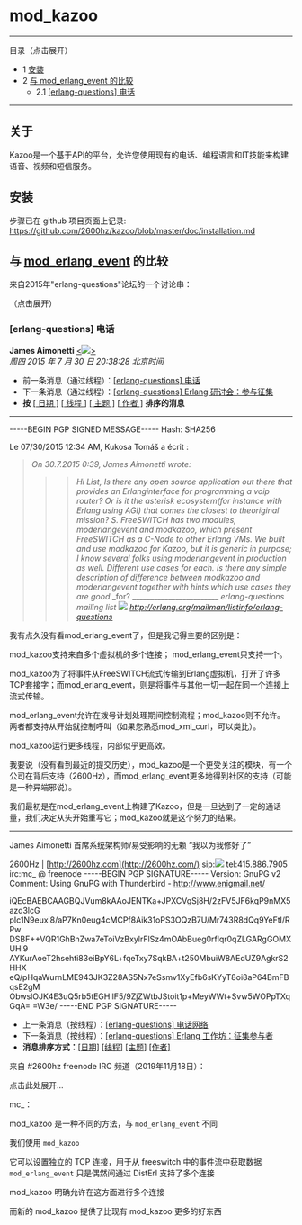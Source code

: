 # mod_kazoo 

 

---

目录（点击展开）

* 1 [安装](#installation)
* 2 [与 mod_erlang_event 的比较](#about)  
   * 2.1 [\[erlang-questions\] 电话](#erlang-questions-telephony)

---

## 关于

Kazoo是一个基于API的平台，允许您使用现有的电话、编程语言和IT技能来构建语音、视频和短信服务。

## 安装

步骤已在 github 项目页面上记录: <https://github.com/2600hz/kazoo/blob/master/doc/installation.md>

## 与 [mod_erlang_event](./mod_erlang_event_1048926.mdx#api-) 的比较 

来自2015年"erlang-questions"论坛的一个讨论串：

（点击展开）

### \[erlang-questions\] 电话

**James Aimonetti** [&lt;![](http://erlang.org/pipermail/erlang-questions/emailaddrs/ema-6318.png)\>](mailto:erlang-questions%40erlang.org?Subject=Re%3A%20%5Berlang-questions%5D%20telephony&In-Reply-To=%3C55BA6F24.6070508%402600hz.com%3E "[erlang-questions] telephony")  
_周四 2015 年 7 月 30 日 20:38:28 北京时间_

  
* 前一条消息（通过线程）：[\[erlang-questions\] 电话](http://erlang.org/pipermail/erlang-questions/2015-July/085347.html)
* 下一条消息（通过线程）：[\[erlang-questions\] Erlang 研讨会：参与征集](http://erlang.org/pipermail/erlang-questions/2015-July/085348.html)
* **按** [\[ 日期 \]](http://erlang.org/pipermail/erlang-questions/2015-July/date.html#85357) [\[ 线程 \]](http://erlang.org/pipermail/erlang-questions/2015-July/thread.html#85357) [\[ 主题 \]](http://erlang.org/pipermail/erlang-questions/2015-July/subject.html#85357) [\[ 作者 \]](http://erlang.org/pipermail/erlang-questions/2015-July/author.html#85357) **排序的消息**

---

-----BEGIN PGP SIGNED MESSAGE-----
Hash: SHA256

Le 07/30/2015 12:34 AM, Kukosa Tomáš a écrit :
> _On 30.7.2015 0:39, James Aimonetti wrote:_
>>> _Hi List, Is there any open source application out there that_
>>> _provides an Erlanginterface for programming a voip router?  Or_
>>> _is it the asterisk ecosystem(for instance with Erlang using_
>>> _AGI) that comes the closest to theoriginal mission? S._
>>> _FreeSWITCH has two modules, moderlangevent and modkazoo,_
>> _which present FreeSWITCH as a C-Node to other Erlang VMs. We_
>> _built and use modkazoo for Kazoo, but it is generic in purpose;_
>> _I know several folks using moderlangevent in production as_
>> _well. Different use cases for each._
>> _Is there any simple description of difference between modkazoo and_
> _moderlangevent together with hints which use cases they are good_
> _for? ________________________ 
> _erlang-questions mailing list ![](http://erlang.org/pipermail/erlang-questions/emailaddrs/ema-36.png)_
> _<http://erlang.org/mailman/listinfo/erlang-questions>_
>>
我有点久没有看mod_erlang_event了，但是我记得主要的区别是：

mod_kazoo支持来自多个虚拟机的多个连接；
mod_erlang_event只支持一个。

mod_kazoo为了将事件从FreeSWITCH流式传输到Erlang虚拟机，打开了许多TCP套接字；而mod_erlang_event，则是将事件与其他一切一起在同一个连接上流式传输。

mod_erlang_event允许在拨号计划处理期间控制流程；mod_kazoo则不允许。两者都支持从开始就控制呼叫（如果您熟悉mod_xml_curl，可以类比）。

mod_kazoo运行更多线程，内部似乎更高效。

我要说（没有看到最近的提交历史），mod_kazoo是一个更受关注的模块，有一个公司在背后支持（2600Hz），而mod_erlang_event更多地得到社区的支持（可能是一种异端邪说）。

我们最初是在mod_erlang_event上构建了Kazoo，但是一旦达到了一定的通话量，我们决定从头开始重写它；mod_kazoo就是这个努力的结果。

- --
James Aimonetti
首席系统架构师/易受影响的无赖
“我以为我修好了”

2600Hz | [http://2600hz.com](http://2600hz.com/)
sip:![](http://erlang.org/pipermail/erlang-questions/emailaddrs/ema-6318.png)
tel:415.886.7905
irc:mc_ @ freenode
-----BEGIN PGP SIGNATURE-----
Version: GnuPG v2
Comment: Using GnuPG with Thunderbird - <http://www.enigmail.net/>

iQEcBAEBCAAGBQJVum8kAAoJENTKa+JPXCVgSj8H/2zFV5JF6kqP9nMX5azd3lcG
pIc1N9euxi8/aP7Kn0eug4cMCPf8Aik31oPS3OQzB7U/Mr743R8dQq9YeFtl/RPw
DSBF++VQR1GhBnZwa7eToiVzBxylrFlSz4mOAbBueg0rflqr0qZLGARgGOMXUHi9
AYKurAoeT2hsehti83eiBpY6L+fqeTxy7SqkBA+t250MbuiW8AEdUZ9AgkrS2HHX
eQ/pHqaWurnLME943JK3Z28AS5Nx7eSsmv1XyEfb6sKYyT8oi8aP64BmFBqsE2gM
ObwslOJK4E3uQ5rb5tEGHIlF5/9ZjZWtbJStoit1p+MeyWWt+Svw5WOPpTXqGqA=
=W3e/
-----END PGP SIGNATURE-----

* 上一条消息（按线程）：[\[erlang-questions\] 电话网络](http://erlang.org/pipermail/erlang-questions/2015-July/085347.html)
* 下一条消息（按线程）：[\[erlang-questions\] Erlang 工作坊：征集参与者](http://erlang.org/pipermail/erlang-questions/2015-July/085348.html)
* **消息排序方式：**[\[日期\]](http://erlang.org/pipermail/erlang-questions/2015-July/date.html#85357) [\[线程\]](http://erlang.org/pipermail/erlang-questions/2015-July/thread.html#85357) [\[主题\]](http://erlang.org/pipermail/erlang-questions/2015-July/subject.html#85357) [\[作者\]](http://erlang.org/pipermail/erlang-questions/2015-July/author.html#85357)

来自 #2600hz freenode IRC 频道（2019年11月18日）：

点击此处展开...

mc\_：

mod\_kazoo 是一种不同的方法，与 `mod_erlang_event` 不同

我们使用 `mod_kazoo`

它可以设置独立的 TCP 连接，用于从 freeswitch 中的事件流中获取数据  
`mod_erlang_event` 只是偶然间通过 DistErl 支持了多个连接

mod\_kazoo 明确允许在这方面进行多个连接

而新的 mod\_kazoo 提供了比现有 mod\_kazoo 更多的好东西